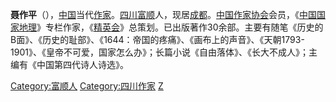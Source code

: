 {{unreferenced|time=2014-09-21T16:37:40+00:00}}

'''聂作平'''（{{Bd|1969年|10月}}），[[中国|中国]]当代[[作家|作家]]。[[四川|四川]][[富顺|富顺]]人，现居[[成都|成都]]。[[中国作家协会|中国作家协会]]会员，《[[中国国家地理|中国国家地理]]》专栏作家，《[[精英会|精英会]]》总策划。已出版著作30余部。主要有随笔《历史的B面》、《历史的耻部》、《1644：帝国的疼痛》、《画布上的声音》、《天朝1793-1901》、《皇帝不可爱，国家怎么办》；长篇小说《自由落体》、《长大不成人》；主编有《中国第四代诗人诗选》。

{{Normdaten}}
{{DEFAULTSORT:Nie Zuoping}}
[[Category:富顺人|Category:富顺人]]
[[Category:四川作家|Category:四川作家]]
[[Category:聂姓|Z]]
{{China-writer-stub}}